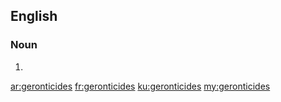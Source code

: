 ==English==

===Noun===
{{head|en|plural}}

# {{plural of|geronticide|lang=en}}

[[ar:geronticides]]
[[fr:geronticides]]
[[ku:geronticides]]
[[my:geronticides]]